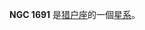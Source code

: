 {{NGCInfoBox|NGCID=NGC 1691|發現者=讓·瑪璉·愛德華·史提芬|發現日期=1876年12月15日|其他編號=UGC 3201,MCG 1-13-9,MK 1088|曆元=J2000.0|赤經=4時54分38.3秒
|赤緯=3°16'4"|星座=猎户座|星體=星系|星等=12.2|表面亮度=13.6|藍等=13.1}}

'''NGC 1691''' 是[[猎户座|猎户座]]的一個[[星系|星系]]。

{{NGCReference|1691}}
{{Catalogs|NGC=1691}}